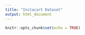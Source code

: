 ```yaml
---
title: "Instacart Dataset"
output: html_document
---
```


```r
knitr::opts_chunk$set(echo = TRUE)
```

